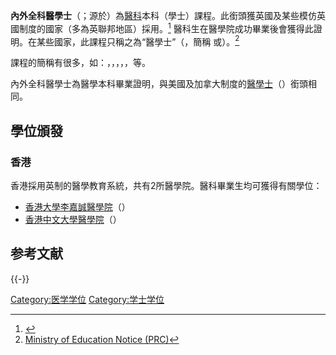 {{noteTA|1=zh-tw:頭銜;zh-hk:銜頭;zh-cn:头衔;}}
{{medical}}
{{醫學}}
'''內外全科醫學士'''（{{lang-en|Bachelor of Medicine and Bachelor of Surgery}}；源於{{lang-la|Medicinae Baccalaureus, Baccalaureus Chirurgiae}}）為[[醫科|醫科]]本科（學士）課程。此銜頭獲英國及某些模仿英國制度的國家（多為英聯邦地區）採用。<ref name="urlECFMG 2008 Information Booklet - Reference Guide for Medical Education Credentials">{{cite web |url=http://www.ecfmg.org/creds/refgde.html |title=ECFMG 2008 Information Booklet - Reference Guide for Medical Education Credentials |work= |accessdate= |archive-date=2011-08-03 |archive-url=https://web.archive.org/web/20110803155332/http://www.ecfmg.org/creds/refgde.html |dead-url=yes }}</ref> 醫科生在醫學院成功畢業後會獲得此證明。在某些國家，此課程只稱之為“醫學士”（{{lang|en|Bachelor of Medicine}}，簡稱 {{lang|en|BMed}}或{{lang|en|BM}}）。<ref>[http://www.moe.gov.cn/edoas/website18/92/info1268124431861692.htm Ministry of Education Notice (PRC)]{{dead link|date=2017年11月 |bot=InternetArchiveBot |fix-attempted=yes }}</ref>

課程的簡稱有很多，如：{{lang|en|MBBS}}，{{lang|en|MBChB}}，{{lang|en|MBBChir}}，{{lang|en|BMBCh}}，{{lang|en|MB BCh}}，{{lang|en|BMBS}}等。

內外全科醫學士為醫學本科畢業證明，與美國及加拿大制度的[[醫學士|醫學士]]（{{lang|en|M.D.}}）銜頭相同。

==學位頒發==
===香港===
香港採用英制的醫學教育系統，共有2所醫學院。醫科畢業生均可獲得有關學位：
* [[香港大學李嘉誠醫學院|香港大學李嘉誠醫學院]]（{{lang|en|MBBS}}）
* [[香港中文大學醫學院|香港中文大學醫學院]]（{{lang|en|MBChB}}）

== 参考文献 ==
{{Reflist}}

{{-}}
{{学位}}

[[Category:医学学位|Category:医学学位]]
[[Category:学士学位|Category:学士学位]]